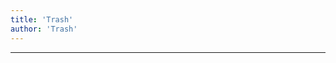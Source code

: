 ```yaml
---
title: 'Trash'
author: 'Trash'
---
```


---

<CharacterInfo
    name='Trash'
    image='/assets/icons/otom/wiki media/chars/Trash.png' 
    caption='por que você não vai jogar baseball?'
    icon='/assets/icons/otom/wiki media/icons/trash.png'
    nickname="N/A"
    pronouns='ele/dele'
    species='Lata de Lixo'
    voice='Diamondy'
    hobbies='Catador de Lixo'
/>